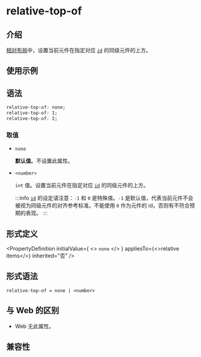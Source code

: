 # relative-top-of

## 介绍

[相对布局](/guide/ui/layout/relative-layout.mdx)中，设置当前元件在指定对应 [`id`](./relative-id.mdx) 的同级元件的上方。

## 使用示例


<Go
  example="css-api"
  entry="src/relative-top-of"
  defaultFile="src/relative-top-of/App.tsx"
  img="https://lf-lynx.tiktok-cdns.com/obj/lynx-artifacts-oss-sg/lynx-website/assets/doc/css/relative-top-of.png"
  defaultEntryFile="dist/relative-top-of.lynx.bundle"
  entry="src/relative-top-of"
/>

## 语法

```css
relative-top-of: none;
relative-top-of: 1;
relative-top-of: 2;
```

### 取值

- `none`

  **默认值**。不设置此属性。

- `<number>`

  `int` 值。设置当前元件在指定对应 [`id`](./relative-id.mdx) 的同级元件的上方。

  :::info
  [`id`](./relative-id.mdx) 的设定请注意：`-1` 和 `0` 是特殊值。`-1` 是默认值，代表当前元件不会被视为同级元件的对齐参考标准。不能使用 `0` 作为元件的 id，否则有不符合预期的表现。
  :::

## 形式定义


<PropertyDefinition
  initialValue={
    <>
      <code>none</code>
    </>
  }
  appliesTo={<>relative items</>}
  inherited="否"
/>

## 形式语法

```
relative-top-of = none | <number>
```

## 与 Web 的区别

- Web 无此属性。

## 兼容性


<LegacyCompatTable metadata="css/properties/relative-top-of" />
